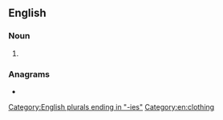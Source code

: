 ==English==

===Noun===
{{head|en|noun form}}

# {{plural of|shorty|lang=en}}

===Anagrams===
* {{anagrams|en|a=ehiorsst|hoisters|horsesit|horsiest|hostries|orthesis}}

[[Category:English plurals ending in "-ies"]]
[[Category:en:clothing]]